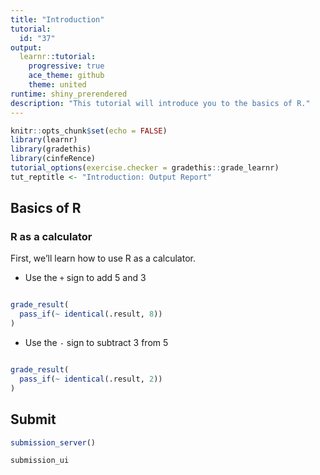 ```yaml
---
title: "Introduction"
tutorial:
  id: "37"
output:
  learnr::tutorial:
    progressive: true
    ace_theme: github 
    theme: united
runtime: shiny_prerendered
description: "This tutorial will introduce you to the basics of R."
---
```


```r
knitr::opts_chunk$set(echo = FALSE)
library(learnr)
library(gradethis)
library(cinfeRence)
tutorial_options(exercise.checker = gradethis::grade_learnr)
tut_reptitle <- "Introduction: Output Report"
```


## Basics of R

### R as a calculator


First, we'll learn how to use R as a calculator.

- Use the `+` sign to add 5 and 3

```r

```

```r
grade_result(
  pass_if(~ identical(.result, 8))
)
```


- Use the `-` sign to subtract 3 from 5

```r

```

```r
grade_result(
  pass_if(~ identical(.result, 2))
)
```

## Submit 

```r
submission_server()
```

```r
submission_ui
```

